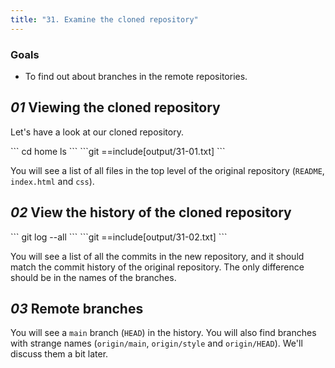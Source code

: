 ```yaml
---
title: "31. Examine the cloned repository"
---
```


### Goals

- To find out about branches in the remote repositories.

## _01_ Viewing the cloned repository

Let's have a look at our cloned repository.

<Run>
```
cd home
ls
```
</Run>

<Output>
```git
==include[output/31-01.txt]
```
</Output>

You will see a list of all files in the top level of the original repository (`README`, `index.html` and `css`).

## _02_ View the history of the cloned repository

<Run>
```
git log --all
```
</Run>

<Output>
```git
==include[output/31-02.txt]
```
</Output>

You will see a list of all the commits in the new repository, and it should match the commit history of the original repository. The only difference should be in the names of the branches.

## _03_ Remote branches

You will see a `main` branch (`HEAD`) in the history. You will also find branches with strange names (`origin/main`, `origin/style` and `origin/HEAD`). We'll discuss them a bit later.
